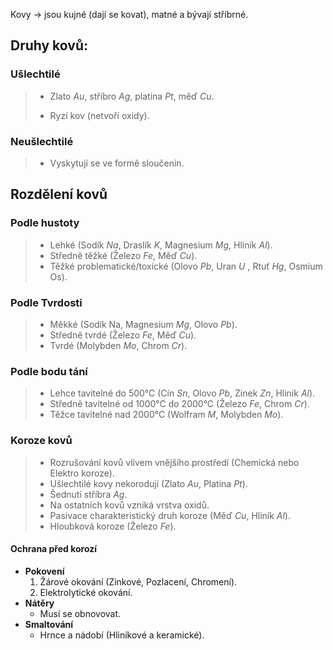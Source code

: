 Kovy -> jsou kujné (dají se kovat), matné a bývají stříbrné.

## Druhy kovů:

### Ušlechtilé
>* Zlato *Au*, stříbro *Ag*, platina *Pt*, měď *Cu*.
>- Ryzí kov (netvoří oxidy).

### Neušlechtilé
>* Vyskytují se ve formě sloučenin.

## Rozdělení kovů

### Podle hustoty
>* Lehké (Sodík *Na*, Draslík *K*, Magnesium *Mg*, Hliník *Al*).
>* Středně těžké (Železo *Fe*, Měď *Cu*).
>* Těžké problematické/toxické (Olovo *Pb*, Uran *U* , Rtuť *Hg*, Osmium Os).

### Podle Tvrdosti
>* Měkké (Sodík Na, Magnesium *Mg*, Olovo *Pb*).
>* Středně tvrdé (Železo *Fe*, Měď *Cu*).
>* Tvrdé (Molybden *Mo*, Chrom *Cr*).

### Podle bodu tání
>* Lehce tavitelné do 500°C (Cín *Sn*, Olovo *Pb*, Zinek *Zn*, Hliník *Al*).
>* Středně tavitelné od 1000°C do 2000°C (Železo *Fe*, Chrom *Cr*).
>* Těžce tavitelné nad 2000°C (Wolfram *M*, Molybden *Mo*).

### Koroze kovů
>- Rozrušování kovů vlivem vnějšího prostředí (Chemická nebo Elektro koroze).
>- Ušlechtilé kovy nekorodují (Zlato *Au*, Platina *Pt*).
>- Šednutí stříbra *Ag*.
>- Na ostatních kovů vzniká vrstva oxidů.
>- Pasivace charakteristický druh koroze  (Měď *Cu*, Hliník *Al*).
>- Hloubková koroze (Železo *Fe*).

#### Ochrana před korozí
- **Pokovení** 
    1. Žárové okování (Zinkové, Pozlacení, Chromení).
    2. Elektrolytické okování.
- **Nátěry**
    * Musí se obnovovat.
- **Smaltování**
    * Hrnce a nádobí (Hliníkové a keramické).